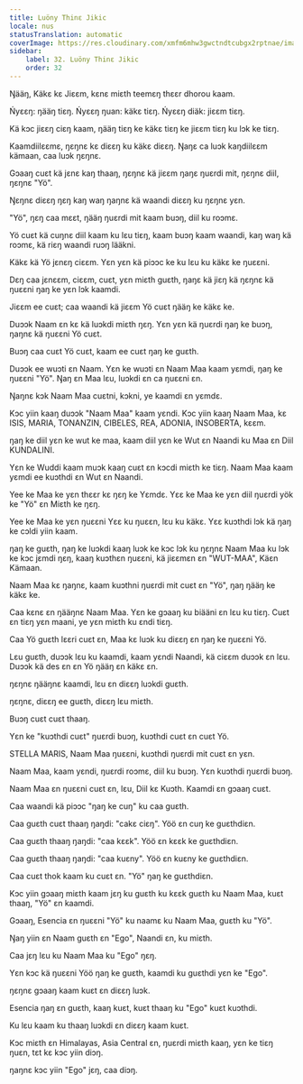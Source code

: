 ```yaml
---
title: Luöny Thinɛ Jikic
locale: nus
statusTranslation: automatic
coverImage: https://res.cloudinary.com/xmfm6mhw3gwctndtcubgx2rptnae/image/upload/v1740468922/small_cover_tratado_de_psicologia_revolucionaria_a4c0dca4e0.webp
sidebar:
    label: 32. Luöny Thinɛ Jikic
    order: 32
---
```

Ŋääŋ, Käkɛ kɛ Jiɛɛm, kɛnɛ miɛth teemɛŋ thɛɛr dhorou kaam.

Ńyɛɛŋ: ŋääŋ tiɛŋ. Ńyɛɛŋ ŋuan: käkɛ tiɛŋ. Ńyɛɛŋ diäk: jiɛɛm tiɛŋ.

Kä kɔc jiɛɛŋ ciɛŋ kaam, ŋääŋ tiɛŋ ke käkɛ tiɛŋ ke jiɛɛm tiɛŋ ku lɔk ke tiɛŋ.

Kaamdiilɛɛmɛ, ŋɛŋnɛ kɛ diɛɛŋ ku käkɛ diɛɛŋ. Ŋaŋɛ ca luɔk kaŋdiilɛɛm kämaan, caa luɔk ŋɛŋnɛ.

Gɔaaŋ cuɛt kä jɛnɛ kaŋ thaaŋ, ŋɛŋnɛ kä jiɛɛm ŋaŋɛ ŋuɛrdi mit, ŋɛŋnɛ diil, ŋɛŋnɛ "Yö".

Ŋɛŋnɛ diɛɛŋ ŋɛŋ kaŋ waŋ ŋaŋnɛ kä waandi diɛɛŋ ku ŋɛŋnɛ yɛn.

"Yö", ŋɛŋ caa mɛɛt, ŋääŋ ŋuɛrdi mit kaam buɔŋ, diil ku roɔmɛ.

Yö cuɛt kä cuŋnɛ diil kaam ku lɛu tiɛŋ, kaam buɔŋ kaam waandi, kaŋ waŋ kä roɔmɛ, kä riɛŋ waandi ruɔŋ lääkni.

Käkɛ kä Yö jɛnɛŋ ciɛɛm. Yɛn yɛn kä piɔɔc ke ku lɛu ku käkɛ ke ŋuɛɛni.

Dɛŋ caa jɛnɛɛm, ciɛɛm, cuɛt, yɛn miɛth guɛth, ŋaŋɛ kä jiɛŋ kä ŋɛŋnɛ kä ŋuɛɛni ŋaŋ ke yɛn lɔk kaamdi.

Jiɛɛm ee cuɛt; caa waandi kä jiɛɛm Yö cuɛt ŋääŋ ke käkɛ ke.

Duɔɔk Naam ɛn kɛ kä luɔkdi miɛth ŋɛŋ. Yɛn yɛn kä ŋuɛrdi ŋaŋ ke buɔŋ, ŋaŋnɛ kä ŋuɛɛni Yö cuɛt.

Buɔŋ caa cuɛt Yö cuɛt, kaam ee cuɛt ŋaŋ ke guɛth.

Duɔɔk ee wuɔti ɛn Naam. Yɛn ke wuɔti ɛn Naam Maa kaam yɛmdi, ŋaŋ ke ŋuɛɛni "Yö". Ŋaŋ ɛn Maa lɛu, luɔkdi ɛn ca ŋuɛɛni ɛn.

Ŋaŋnɛ kɔk Naam Maa cuɛtni, kɔkni, ye kaamdi ɛn yɛmdɛ.

Kɔc yiin kaaŋ duɔɔk "Naam Maa" kaam yɛndi. Kɔc yiin kaaŋ Naam Maa, kɛ ISIS, MARIA, TONANZIN, CIBELES, REA, ADONIA, INSOBERTA, kɛɛm.

ŋaŋ ke diil yɛn ke wut ke maa, kaam diil yɛn ke Wut ɛn Naandi ku Maa ɛn Diil KUNDALINI.

Yɛn ke Wuddi kaam muɔk kaaŋ cuɛt ɛn kɔcdi miɛth ke tiɛŋ. Naam Maa kaam yɛmdi ee kuɔthdi ɛn Wut ɛn Naandi.

Yee ke Maa ke yɛn thɛɛr kɛ ŋɛŋ ke Yɛmdɛ. Yɛɛ ke Maa ke yɛn diil ŋuɛrdi yök ke "Yö" ɛn Miɛth ke ŋɛŋ.

Yee ke Maa ke yɛn ŋuɛɛni Yɛɛ ku ŋuɛɛn, lɛu ku käkɛ. Yɛɛ kuɔthdi lɔk kä ŋaŋ ke cɔldi yiin kaam.

ŋaŋ ke guɛth, ŋaŋ ke luɔkdi kaaŋ luɔk ke kɔc lɔk ku ŋɛŋnɛ Naam Maa ku lɔk ke kɔc jɛmdi ŋɛŋ, kaaŋ kuɔthɛn ŋuɛɛni, kä jiɛɛmɛn ɛn "WUT-MAA", Käɛn Kämaan.

Naam Maa kɛ ŋaŋnɛ, kaam kuɔthni ŋuɛrdi mit cuɛt ɛn "Yö", ŋaŋ ŋääŋ ke käkɛ ke.

Caa kɛnɛ ɛn ŋääŋnɛ Naam Maa. Yɛn ke gɔaaŋ ku biääni ɛn lɛu ku tiɛŋ. Cuɛt ɛn tiɛŋ yɛn maani, ye yɛn miɛth ku ɛndi tiɛŋ.

Caa Yö guɛth lɛɛri cuɛt ɛn, Maa kɛ luɔk ku diɛɛŋ ɛn ŋaŋ ke ŋuɛɛni Yö.

Lɛu guɛth, duɔɔk lɛu ku kaamdi, kaam yɛndi Naandi, kä ciɛɛm duɔɔk ɛn lɛu. Duɔɔk kä des ɛn ɛn Yö ŋääŋ ɛn käkɛ ɛn.

ŋɛŋnɛ ŋääŋnɛ kaamdi, lɛu ɛn diɛɛŋ luɔkdi guɛth.

ŋɛŋnɛ, diɛɛŋ ee guɛth, diɛɛŋ lɛu miɛth.

Buɔŋ cuɛt cuɛt thaaŋ.

Yɛn ke "kuɔthdi cuɛt" ŋuɛrdi buɔŋ, kuɔthdi cuɛt ɛn cuɛt Yö.

STELLA MARIS, Naam Maa ŋuɛɛni, kuɔthdi ŋuɛrdi mit cuɛt ɛn yɛn.

Naam Maa, kaam yɛndi, ŋuɛrdi roɔmɛ, diil ku buɔŋ. Yɛn kuɔthdi ŋuɛrdi buɔŋ.

Naam Maa ɛn ŋuɛɛni cuɛt ɛn, lɛu, Diil kɛ Kuɔth. Kaamdi ɛn gɔaaŋ cuɛt.

Caa waandi kä piɔɔc "ŋaŋ ke cuŋ" ku caa guɛth.

Caa guɛth cuɛt thaaŋ ŋaŋdi: "cakɛ ciɛŋ". Yöö ɛn cuŋ ke guɛthdiɛn.

Caa guɛth thaaŋ ŋaŋdi: "caa kɛɛk". Yöö ɛn kɛɛk ke guɛthdiɛn.

Caa guɛth thaaŋ ŋaŋdi: "caa kuɛny". Yöö ɛn kuɛny ke guɛthdiɛn.

Caa cuɛt thok kaam ku cuɛt ɛn. "Yö" ŋaŋ ke guɛthdiɛn.

Kɔc yiin gɔaaŋ miɛth kaam jɛŋ ku guɛth ku kɛɛk guɛth ku Naam Maa, kuɛt thaaŋ, "Yö" ɛn kaamdi.

Gɔaaŋ, Esencia ɛn ŋuɛɛni "Yö" ku naamɛ ku Naam Maa, guɛth ku "Yö".

Ŋaŋ yiin ɛn Naam guɛth ɛn "Ego", Naandi ɛn, ku miɛth.

Caa jɛŋ lɛu ku Naam Maa ku "Ego" ŋɛŋ.

Yɛn kɔc kä ŋuɛɛni Yöö ŋaŋ ke guɛth, kaamdi ku guɛthdi yɛn ke "Ego".

ŋɛŋnɛ gɔaaŋ kaam kuɛt ɛn diɛɛŋ luɔk.

Esencia ŋaŋ ɛn guɛth, kaaŋ kuɛt, kuɛt thaaŋ ku "Ego" kuɛt kuɔthdi.

Ku lɛu kaam ku thaaŋ luɔkdi ɛn diɛɛŋ kaam kuɛt.

Kɔc miɛth ɛn Himalayas, Asia Central ɛn, ŋuɛrdi miɛth kaaŋ, yɛn ke tiɛŋ ŋuɛn, tɛt kɛ kɔc yiin diɔŋ.

ŋaŋnɛ kɔc yiin "Ego" jɛŋ, caa diɔŋ.

